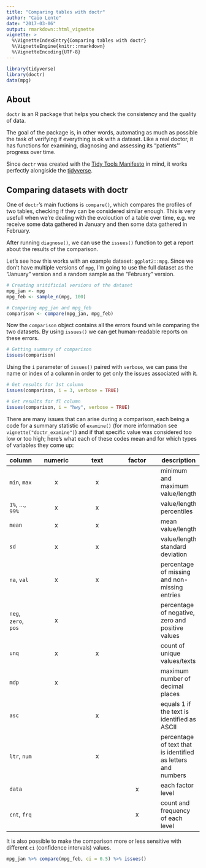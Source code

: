 ```yaml
---
title: "Comparing tables with doctr"
author: "Caio Lente"
date: "2017-03-06"
output: rmarkdown::html_vignette
vignette: >
  %\VignetteIndexEntry{Comparing tables with doctr}
  %\VignetteEngine{knitr::rmarkdown}
  %\VignetteEncoding{UTF-8}
---
```


```r
library(tidyverse)
library(doctr)
data(mpg)
```

## About

`doctr` is an R package that helps you check the consistency and the
quality of data.

The goal of the package is, in other words, automating as much as
possible the task of verifying if everything is ok with a dataset.
Like a real doctor, it has functions for examining, diagnosing and
assessing its "patients'" progress over time.

Since `doctr` was created with the [Tidy Tools Manifesto](https://cran.r-project.org/web/packages/tidyverse/vignettes/manifesto.html) in mind,
it works perfectly alongiside the [tidyverse](https://github.com/tidyverse).

## Comparing datasets with doctr

One of `doctr`'s main fuctions is `compare()`, which
compares the profiles of two tables, checking if they can be
considered similar enough. This is very usefull when we're
dealing with the evoloution of a table over time, e.g.
we receive some data gathered in January and then some data
gathered in February.

After running `diagnose()`, we can use the `issues()` function
to get a report about the results of the comparison.

Let's see how this works with an example dataset: `ggplot2::mpg`.
Since we don't have multiple versions of `mpg`, I'm going to use
the full dataset as the "January" version and a random sample as the
"February" version.

```r
# Creating aritificial versions of the dataset
mpg_jan <- mpg
mpg_feb <- sample_n(mpg, 100)

# Comparing mpg_jan and mpg_feb
comparison <- compare(mpg_jan, mpg_feb)
```

Now the `comparison` object contains all the errors found while comparing
the two datasets. By using `issues()` we can get human-readable reports on these
errors.

```r
# Getting summary of comparison
issues(comparison)
```

Using the `i` parameter of `issues()` paired with `verbose`,
we can pass the name or index of a column in order to get only
the issues associated with it.

```r
# Get results for 1st column
issues(comparison, i = 3, verbose = TRUE)

# Get results for fl column
issues(comparison, i = "hwy", verbose = TRUE)
```

There are many issues that can arise during a comparison, each being
a code for a summary statistic of `examine()` (for more information
see `vignette("doctr_examine")`) and if that specific value was considered
too low or too high; here's what each of these codes mean and for which
types of variables they come up:

| column | numeric | text | factor | description |
|--|:--:|:--:|:--:|--|
| `min`, `max` | x | x |  | minimum and maximum value/length |
| `1%`, ..., `99%` | x | x |  | value/length percentiles |
| `mean` | x | x |  | mean value/length |
| `sd` | x | x |  | value/length standard deviation |
| `na`, `val` | x | x |  | percentage of missing and non-missing entries |
| `neg`, `zero`, `pos` | x |  |  | percentage of negative, zero and positive values |
| `unq` | x | x |  | count of unique values/texts |
| `mdp` | x |  |  | maximum number of decimal places |
| `asc` |  | x |  | equals 1 if the text is identified as ASCII |
| `ltr`, `num` |  | x |  | percentage of text that is identified as letters and numbers |
| `data` |  |  | x | each factor level |
| `cnt`, `frq` |  |  | x | count and frequency of each level |

It is also possible to make the comparison more or less sensitive with different `ci`
(confidence intervals) values.

```r
mpg_jan %>% compare(mpg_feb, ci = 0.5) %>% issues()
```
